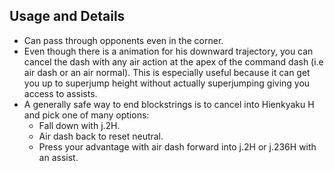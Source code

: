 ## Usage and Details

- Can pass through opponents even in the corner.
- Even though there is a animation for his downward trajectory, you can cancel the dash with any air action at the apex of the command dash (i.e air dash or an air normal).
  This is especially useful because it can get you up to superjump height without actually superjumping giving you access to assists.
- A generally safe way to end blockstrings is to cancel into Hienkyaku H and pick one of many options:
  - Fall down with <InputBlock>j.2H</InputBlock>.
  - Air dash back to reset neutral.
  - Press your advantage with air dash forward into <InputBlock>j.2H</InputBlock> or <InputBlock>j.236H</InputBlock> with an assist.
